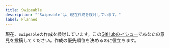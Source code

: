 ```yaml
---
title: Swipeable
description: "`Swipeable`は、現在作成を検討しています。"
label: Planned
---
```


現在、`Swipeable`の作成を検討しています。この[GitHubのイシュー](https://github.com/yamada-ui/yamada-ui/issues/988)であなたの意見を投稿してください。作成の優先順位を決めるのに役立ちます。
